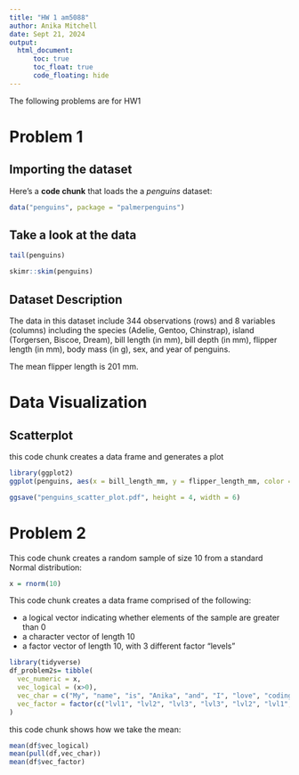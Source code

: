 ```yaml
---
title: "HW 1 am5088"
author: Anika Mitchell
date: Sept 21, 2024
output:
  html_document:
      toc: true
      toc_float: true
      code_floating: hide
---
```


The following problems are for HW1

# Problem 1
## Importing the dataset

Here's a **code chunk** that loads the 
a _penguins_ dataset:

```r
data("penguins", package = "palmerpenguins")
```
## Take a look at the data
```r
tail(penguins)
```

```r
skimr::skim(penguins)
```



## Dataset Description
The data in this dataset include 344 observations (rows) and 8 variables (columns) including the species (Adelie, Gentoo, Chinstrap), island (Torgersen, Biscoe, Dream), bill length (in mm), bill depth (in mm), flipper length (in mm), body mass (in g), sex, and year of penguins.

The mean flipper length is 201 mm. 

# Data Visualization

## Scatterplot
this code chunk creates a data frame and generates a plot
```r
library(ggplot2) 
ggplot(penguins, aes(x = bill_length_mm, y = flipper_length_mm, color = species)) + geom_point()

ggsave("penguins_scatter_plot.pdf", height = 4, width = 6)

```

# Problem 2

This code chunk creates a random sample of size 10 from a standard Normal distribution:
```r
x = rnorm(10)
```

This code chunk creates a data frame comprised of the following:

* a logical vector indicating whether elements of the sample are greater than 0
* a character vector of length 10
* a factor vector of length 10, with 3 different factor “levels”

```r
library(tidyverse)
df_problem2s= tibble(
  vec_numeric = x,
  vec_logical = (x>0), 
  vec_char = c("My", "name", "is", "Anika", "and", "I", "love", "coding", "in", "R"),
  vec_factor = factor(c("lvl1", "lvl2", "lvl3", "lvl3", "lvl2", "lvl1", "lvl3", "lvl2", "lvl3", "lvl1" )) 
)
```

this code chunk shows how we take the mean:

```r
mean(df$vec_logical)
mean(pull(df,vec_char))
mean(df$vec_factor)
```

